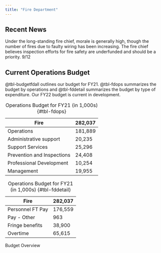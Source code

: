 ```yaml
---
title: "Fire Department"
---
```


## Recent News
Under the long-standing fire chief, morale is generally high, though the number of fires due to faulty wiring has been increasing. The fire chief believes inspection efforts for fire safety are underfunded and should be a priority. 9/12

## Current Operations Budget
@tbl-budgetfdall outlines our budget for FY21. @tbl-fdops summarizes the budget by operations and @tbl-fddetail summarizes the budget by type of expenditure. Our FY22 budget is current in development.

::: {#tbl-budgetfdall layout-ncol=2}
| Fire                 | 282,037 |
| -------------------- | -------------- |
| Operations | 181,889   |
| Administrative support  | 20,235  |
| Support Services       | 25,296   |
| Prevention and Inspections             | 24,408  |
| Professional Development            | 10,254  |
| Management | 19,955 |

: Operations Budget for FY21 (in 1,000s) {#tbl-fdops}

| Fire                 | 282,037 |
| -------------------- | -------------- |
| Personnel FT Pay | 176,559 |
| Pay - Other | 963 |
| Fringe benefits | 38,900 |
| Overtime | 65,615 |

: Operations Budget for FY21 (in 1,000s) {#tbl-fddetail}

Budget Overview
:::
